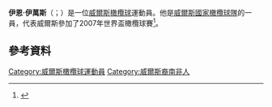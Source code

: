 {{expand|time=2015-11-23T12:48:09+00:00}}
'''伊恩·伊萬斯'''（{{lang-en|Ian Evans}}；{{bd|1984年|10月4日}}）是一位[[威爾斯|威爾斯]][[橄欖球|橄欖球]]運動員。他是[[威爾斯國家橄欖球隊|威爾斯國家橄欖球隊]]的一員，代表威爾斯參加了2007年世界盃橄欖球賽<ref>{{cite news|url=http://www.bbc.co.uk/sport/0/rugby-union/27975750|publisher=BBC Sport|title=Bristol sign Wales and Lions lock Ian Evans from Ospreys|date=23 June 2014|accessdate=2015-11-23|archive-date=2014-06-29|archive-url=https://web.archive.org/web/20140629034220/http://www.bbc.co.uk/sport/0/rugby-union/27975750|dead-url=no}}</ref>。
==參考資料==
{{Reflist}}
[[Category:威爾斯橄欖球運動員|Category:威爾斯橄欖球運動員]]
[[Category:威爾斯裔南非人|Category:威爾斯裔南非人]]